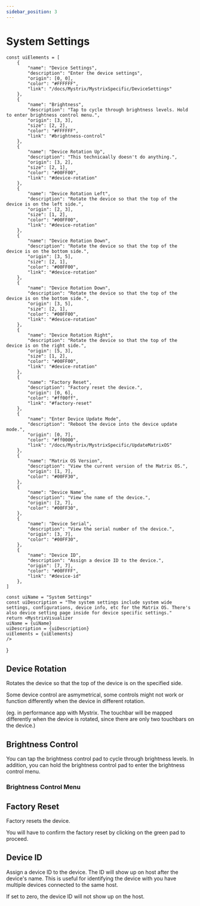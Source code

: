 ```yaml
---
sidebar_position: 3
---
```



# System Settings


    const uiElements = [
        {
            "name": "Device Settings",
            "description": "Enter the device settings",
            "origin": [0, 0],
            "color": "#FFFFFF",
            "link": "/docs/Mystrix/MystrixSpecific/DeviceSettings"
        },
        {
            "name": "Brightness",
            "description": "Tap to cycle through brightness levels. Hold to enter brightness control menu.",
            "origin": [3, 3],
            "size": [2, 2],
            "color": "#FFFFFF",
            "link": "#brightness-control"
        },
        {
            "name": "Device Rotation Up",
            "description": "This technicaally doesn't do anything.",
            "origin": [3, 2],
            "size": [2, 1],
            "color": "#00FF00",
            "link": "#device-rotation"
        },
        {
            "name": "Device Rotation Left",
            "description": "Rotate the device so that the top of the device is on the left side.",
            "origin": [2, 3],
            "size": [1, 2],
            "color": "#00FF00",
            "link": "#device-rotation"
        },
        {
            "name": "Device Rotation Down",
            "description": "Rotate the device so that the top of the device is on the bottom side.",
            "origin": [3, 5],
            "size": [2, 1],
            "color": "#00FF00",
            "link": "#device-rotation"
        },
        {
            "name": "Device Rotation Down",
            "description": "Rotate the device so that the top of the device is on the bottom side.",
            "origin": [3, 5],
            "size": [2, 1],
            "color": "#00FF00",
            "link": "#device-rotation"
        },
        {
            "name": "Device Rotation Right",
            "description": "Rotate the device so that the top of the device is on the right side.",
            "origin": [5, 3],
            "size": [1, 2],
            "color": "#00FF00",
            "link": "#device-rotation"
        },
        {
            "name": "Factory Reset",
            "description": "Factory reset the device.",
            "origin": [0, 6],
            "color": "#ff00ff",
            "link": "#factory-reset"
        },
        {
            "name": "Enter Device Update Mode",
            "description": "Reboot the device into the device update mode.",
            "origin": [0, 7],
            "color": "#ff0000",
            "link": "/docs/Mystrix/MystrixSpecific/UpdateMatrixOS"
        },
        {
            "name": "Matrix OS Version",
            "description": "View the current version of the Matrix OS.",
            "origin": [1, 7],
            "color": "#00FF30",
        },
        {
            "name": "Device Name",
            "description": "View the name of the device.",
            "origin": [2, 7],
            "color": "#00FF30",
        },
        {
            "name": "Device Serial",
            "description": "View the serial number of the device.",
            "origin": [3, 7],
            "color": "#00FF30",
        },
        {
            "name": "Device ID",
            "description": "Assign a device ID to the device.",
            "origin": [7, 7],
            "color": "#00FFFF",
            "link": "#device-id"
        },
    ]

    const uiName = "System Settings"
    const uiDescription = "The system settings include system wide settings, configurations, device info, etc for the Matrix OS. There's also device setting page inside for device specific settings."
    return <MystrixVisualizer 
    uiName = {uiName}
    uiDescription = {uiDescription}
    uiElements = {uiElements}
    />
}

<SystemSettings />

## Device Rotation
Rotates the device so that the top of the device is on the specified side.

Some device control are asmymetrical, some controls might not work or function differently when the device in different rotation. 

(eg. in performance app with Mystrix. The touchbar will be mapped differently when the device is rotated, since there are only two touchbars on the device.)

## Brightness Control
You can tap the brightness control pad to cycle through brightness levels. In addition, you can hold the brightness control pad to enter the brightness control menu.

### Brightness Control Menu

## Factory Reset
Factory resets the device.

You will have to confirm the factory reset by clicking on the green pad to proceed.

## Device ID
Assign a device ID to the device. The ID will show up on host after the device's name. This is useful for identifying the device with you have multiple devices connected to the same host.

If set to zero, the device ID will not show up on the host.